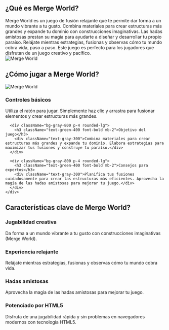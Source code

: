 ## ¿Qué es Merge World?
<div className="flex flex-col md:flex-row items-center gap-8">
  <div className="w-full md:w-1/2 text-xl">
    Merge World es un juego de fusión relajante que te permite dar forma a un mundo vibrante a tu gusto. Combina materiales para crear estructuras más grandes y expande tu dominio con construcciones imaginativas. Las hadas amistosas prestan su magia para ayudarte a diseñar y desarrollar tu propio paraíso. Relájate mientras estrategias, fusionas y observas cómo tu mundo cobra vida, paso a paso. Este juego es perfecto para los jugadores que disfrutan de un juego creativo y pacífico.
  </div>
  <div className="w-full md:w-1/2 flex justify-center items-center">
    <img 
      src="/game_screenshot.webp" 
      alt="Merge World" 
      className="w-4/5 h-auto"
    />
  </div>
</div>

## ¿Cómo jugar a Merge World?

<div className="flex flex-col md:flex-row items-center gap-8">
  <div className="w-full md:w-1/2">
    <img 
      src="/game_screenshot.webp" 
      alt="Merge World" 
      className="w-4/5 h-auto mx-auto"
    />
  </div>
  <div className="w-full md:w-1/2">
    <div className="grid grid-cols-1 gap-4 mt-0">
      <div className="bg-gray-800 p-4 rounded-lg">
        <h3 className="text-green-400 font-bold mb-2">Controles básicos</h3>
        <div className="text-gray-300">
          Utiliza el ratón para jugar. Simplemente haz clic y arrastra para fusionar elementos y crear estructuras más grandes.
        </div>
      </div>

      <div className="bg-gray-800 p-4 rounded-lg">
        <h3 className="text-green-400 font-bold mb-2">Objetivo del juego</h3>
        <div className="text-gray-300">Combina materiales para crear estructuras más grandes y expande tu dominio. Elabora estrategias para maximizar tus fusiones y construye tu paraíso.</div>
      </div>

      <div className="bg-gray-800 p-4 rounded-lg">
        <h3 className="text-green-400 font-bold mb-2">Consejos para expertos</h3>
        <div className="text-gray-300">Planifica tus fusiones cuidadosamente para crear las estructuras más eficientes. Aprovecha la magia de las hadas amistosas para mejorar tu juego.</div>
      </div>
    </div>
  </div>
</div>

## Características clave de Merge World?

<div className="grid grid-cols-1 md:grid-cols-2 gap-4">
  <div className="bg-gray-800 p-4 rounded-lg">
    <h3 className="text-green-400 font-bold mb-2">Jugabilidad creativa</h3>
    <div className="text-gray-300">Da forma a un mundo vibrante a tu gusto con construcciones imaginativas (Merge World).</div>
  </div>

  <div className="bg-gray-800 p-4 rounded-lg">
    <h3 className="text-green-400 font-bold mb-2">Experiencia relajante</h3>
    <div className="text-gray-300">Relájate mientras estrategias, fusionas y observas cómo tu mundo cobra vida.</div>
  </div>

  <div className="bg-gray-800 p-4 rounded-lg">
    <h3 className="text-green-400 font-bold mb-2">Hadas amistosas</h3>
    <div className="text-gray-300">Aprovecha la magia de las hadas amistosas para mejorar tu juego.</div>
  </div>

  <div className="bg-gray-800 p-4 rounded-lg">
    <h3 className="text-green-400 font-bold mb-2">Potenciado por HTML5</h3>
    <div className="text-gray-300">Disfruta de una jugabilidad rápida y sin problemas en navegadores modernos con tecnología HTML5.</div>
  </div>
</div>